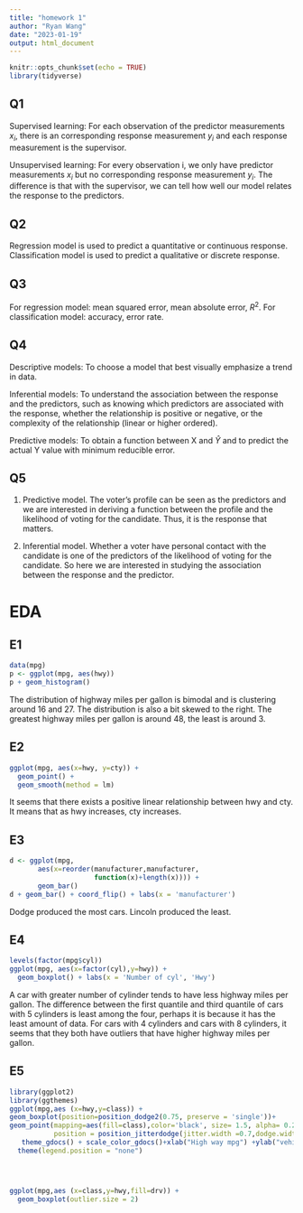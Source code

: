 ```yaml
---
title: "homework 1"
author: "Ryan Wang"
date: "2023-01-19"
output: html_document
---
```


```r
knitr::opts_chunk$set(echo = TRUE)
library(tidyverse)
```

## Q1

Supervised learning:
For each observation of the predictor measurements $x_i$, there is an corresponding response measurement $y_i$ and each response measurement is the supervisor. 

Unsupervised learning:
For every observation i, we only have predictor measurements $x_i$ but no corresponding response measurement $y_i$. 
The difference is that with the supervisor, we can tell how well our model relates the response to the predictors.

## Q2

Regression model is used to predict a quantitative or continuous response. Classification model is used to predict a qualitative or discrete response.

## Q3
For regression model: mean squared error, mean absolute error, $R^2$. 
For classification model: accuracy, error rate.

## Q4
Descriptive models:
To choose a model that best visually emphasize a trend in data.

Inferential models:
To understand the association between the response and the predictors, such as knowing which predictors are associated with the response, whether the relationship is positive or negative, or the complexity of the relationship (linear or higher ordered).

Predictive models:
To obtain a function between X and $\hat{Y}$ and to predict the actual Y value with minimum reducible error.

## Q5
1. Predictive model.
The voter's profile can be seen as the predictors and we are interested in deriving a function between the profile and the likelihood of voting for the candidate. Thus, it is the response that matters.

2. Inferential model.
Whether a voter have personal contact with the candidate is one of the predictors of the likelihood of voting for the candidate. So here we are interested in studying the association between the response and the predictor.

# EDA

## E1
```r
data(mpg)
p <- ggplot(mpg, aes(hwy))
p + geom_histogram()
```
The distribution of highway miles per gallon is bimodal and is clustering around 16 and 27. The distribution is also a bit skewed to the right.
The greatest highway miles per gallon is around 48, the least is around 3.


## E2
```r
ggplot(mpg, aes(x=hwy, y=cty)) + 
  geom_point() +
  geom_smooth(method = lm)
```
It seems that there exists a positive linear relationship between hwy and cty. It means that as hwy increases, cty increases.

## E3
```r
d <- ggplot(mpg,
       aes(x=reorder(manufacturer,manufacturer,
                     function(x)+length(x)))) +
       geom_bar()
d + geom_bar() + coord_flip() + labs(x = 'manufacturer')
```
Dodge produced the most cars. Lincoln produced the least.

## E4
```r
levels(factor(mpg$cyl))
ggplot(mpg, aes(x=factor(cyl),y=hwy)) +
  geom_boxplot() + labs(x = 'Number of cyl', 'Hwy')
```

A car with greater number of cylinder tends to have less highway miles per gallon. The difference between the first quantile and third quantile of cars with 5 cylinders is least among the four, perhaps it is because it has the least amount of data. For cars with 4 cylinders and cars with 8 cylinders, it seems that they both have outliers that have higher highway miles per gallon. 

## E5









```r
library(ggplot2)
library(ggthemes)
ggplot(mpg,aes (x=hwy,y=class)) +
geom_boxplot(position=position_dodge2(0.75, preserve = 'single'))+
geom_point(mapping=aes(fill=class),color='black', size= 1.5, alpha= 0.2, 
           position = position_jitterdodge(jitter.width =0.7,dodge.width =0.5,seed=1)) +
   theme_gdocs() + scale_color_gdocs()+xlab("High way mpg") +ylab("vehicle Class")+
  theme(legend.position = "none")




ggplot(mpg,aes (x=class,y=hwy,fill=drv)) +
  geom_boxplot(outlier.size = 2)
```

